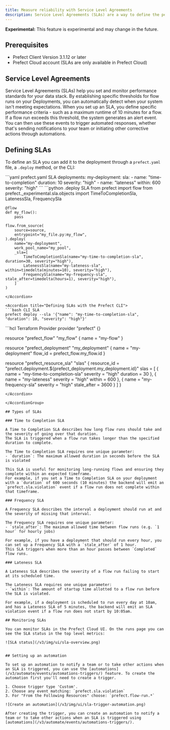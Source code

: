 ```yaml
---
title: Measure reliability with Service Level Agreements
description: Service Level Agreements (SLAs) are a way to define the performance expectations for your flows and to enable automated alerts when those expectations are not met.
---
```

<Warning> <b>Experimental:</b> This feature is experimental and may change in the future.</Warning>

## Prerequisites
- Prefect Client Version 3.1.12 or later
- Prefect Cloud account (SLAs are only available in Prefect Cloud)

## Service Level Agreements

<span class="badge cloud"></span> Service Level Agreements (SLAs) help you set and monitor performance standards for your data stack. By establishing specific thresholds for flow runs on your Deployments, you can automatically detect when your system isn't meeting expectations.
When you set up an SLA, you define specific performance criteria - such as a maximum runtime of 10 minutes for a flow. If a flow run exceeds this threshold, the system generates an alert event. You can then use these events to trigger automated responses, whether that's sending notifications to your team or initiating other corrective actions through automations.

## Defining SLAs

To define an SLA you can add it to the deployment through a `prefect.yaml` file, a `.deploy` method, or the CLI:
<AccordionGroup>

<Accordion title="Defining SLAs in your prefect.yaml file">
```yaml prefect.yaml SLA
deployments:
  my-deployment:
    sla:
        - name: "time-to-completion"
          duration: 10
          severity: "high"
        - name: "lateness"
          within: 600
          severity: "high"
```
</Accordion>

<Accordion title="Defining SLAs using a .deploy method">
```python .deploy SLA
    from prefect import flow
    from prefect._experimental.sla.objects import TimeToCompletionSla, LatenessSla, FrequencySla

    @flow
    def my_flow():
        pass

    flow.from_source(
        source=source,
        entrypoint="my_file.py:my_flow",
    ).deploy(
        name="my-deployment",
        work_pool_name="my_pool",
        _sla=[
            TimeToCompletionSla(name="my-time-to-completion-sla", duration=30, severity="high"),
            LatenessSla(name="my-lateness-sla", within=timedelta(minutes=10), severity="high"),
            FrequencySla(name="my-frequency-sla", stale_after=timedelta(hours=1), severity="high"),
        ]
    )
```
</Accordion>

<Accordion title="Defining SLAs with the Prefect CLI">
```bash CLI SLA
prefect deploy --sla '{"name": "my-time-to-completion-sla", "duration": 10, "severity": "high"}'
```
</Accordion>

<Accordion title="Defining SLAs with Terraform">
```hcl Terraform Provider
provider "prefect" {}

resource "prefect_flow" "my_flow" {
  name = "my-flow"
}

resource "prefect_deployment" "my_deployment" {
  name    = "my-deployment"
  flow_id = prefect_flow.my_flow.id
}

resource "prefect_resource_sla" "slas" {
  resource_id = "prefect.deployment.${prefect_deployment.my_deployment.id}"
  slas = [
    {
      name     = "my-time-to-completion-sla"
      severity = "high"
      duration = 30
    },
    {
      name     = "my-lateness"
      severity = "high"
      within   = 600
    },
    {
      name        = "my-frequency-sla"
      severity    = "high"
      stale_after = 3600
    }
  ]
}
```
</Accordion>

</AccordionGroup>

## Types of SLAs

### Time to Completion SLA

A Time to Completion SLA describes how long flow runs should take and the severity of going over that duration.
The SLA is triggered when a flow run takes longer than the specified duration to complete.

The Time to Completion SLA requires one unique parameter:
- `duration`: The maximum allowed duration in seconds before the SLA is violated

This SLA is useful for monitoring long-running flows and ensuring they complete within an expected timeframe.
For example, if you set a Time to Completion SLA on your deployment with a `duration` of 600 seconds (10 minutes) the backend will emit an `prefect.sla.violation` event if a flow run does not complete within that timeframe.

### Frequency SLA

A Frequency SLA describes the interval a deployment should run at and the severity of missing that interval.

The Frequency SLA requires one unique parameter:
- `stale_after`: The maximum allowed time between flow runs (e.g. `1 hour` for hourly jobs)

For example, if you have a deployment that should run every hour, you can set up a Frequency SLA with a `stale_after` of 1 hour.
This SLA triggers when more than an hour passes between `Completed` flow runs.

### Lateness SLA

A Lateness SLA describes the severity of a flow run failing to start at its scheduled time.

The Lateness SLA requires one unique parameter:
- `within`: The amount of startup time allotted to a flow run before the SLA is violated.

For example, if a deployment is scheduled to run every day at 10am, and has a Lateness SLA of 5 minutes, the backend will emit an SLA violation event if a flow run does not start by 10:05am.

## Monitoring SLAs

You can monitor SLAs in the Prefect Cloud UI. On the runs page you can see the SLA status in the top level metrics:

![SLA status](/v3/img/ui/sla-overview.png)


## Setting up an automation

To set up an automation to notify a team or to take other actions when an SLA is triggered, you can use the [automations](/v3/automate/events/automations-triggers/) feature. To create the automation first you'll need to create a trigger.

1. Choose trigger type 'Custom'.
2. Choose any event matching: `prefect.sla.violation`
3. For "From the Following Resources" choose: `prefect.flow-run.*`

![Create an automation](/v3/img/ui/sla-trigger-automation.png)

After creating the trigger, you can create an automation to notify a team or to take other actions when an SLA is triggered using [automations](/v3/automate/events/automations-triggers/).
